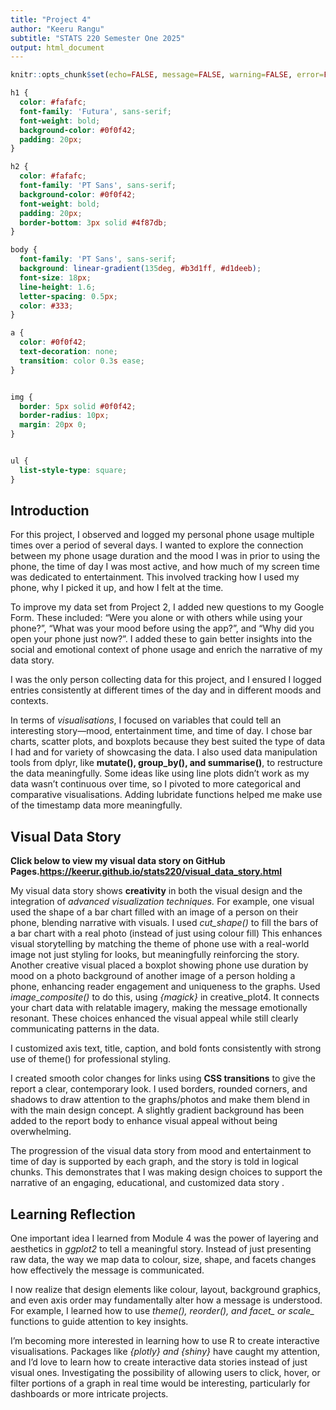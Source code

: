 ```yaml
---
title: "Project 4"
author: "Keeru Rangu"
subtitle: "STATS 220 Semester One 2025"
output: html_document
---
```


```r
knitr::opts_chunk$set(echo=FALSE, message=FALSE, warning=FALSE, error=FALSE)
```

```css
h1 {
  color: #fafafc;
  font-family: 'Futura', sans-serif;
  font-weight: bold;
  background-color: #0f0f42;
  padding: 20px;
}

h2 {
  color: #fafafc;
  font-family: 'PT Sans', sans-serif;
  background-color: #0f0f42;
  font-weight: bold;
  padding: 20px;
  border-bottom: 3px solid #4f87db;
}

body {
  font-family: 'PT Sans', sans-serif;
  background: linear-gradient(135deg, #b3d1ff, #d1deeb);
  font-size: 18px;
  line-height: 1.6;
  letter-spacing: 0.5px;
  color: #333;
}

a {
  color: #0f0f42;
  text-decoration: none;
  transition: color 0.3s ease;
}


img {
  border: 5px solid #0f0f42;
  border-radius: 10px;
  margin: 20px 0;
}


ul {
  list-style-type: square;
}
```



## Introduction
For this project, I observed and logged my personal phone usage multiple times over a period of several days. I wanted to explore the connection between my phone usage duration and the mood I was in prior to using the phone, the time of day I was most active, and how much of my screen time was dedicated to entertainment. This involved tracking how I used my phone, why I picked it up, and how I felt at the time.

To improve my data set from Project 2, I added new questions to my Google Form. These included: “Were you alone or with others while using your phone?”, “What was your mood before using the app?”, and “Why did you open your phone just now?”. I added these to gain better insights into the social and emotional context of phone usage and enrich the narrative of my data story.

I was the only person collecting data for this project, and I ensured I logged entries consistently at different times of the day and in different moods and contexts.

In terms of *visualisations*, I focused on variables that could tell an interesting story—mood, entertainment time, and time of day. I chose bar charts, scatter plots, and boxplots because they best suited the type of data I had and for variety of showcasing the data. I also used data manipulation tools from dplyr, like **mutate(), group_by(), and summarise()**, to restructure the data meaningfully. Some ideas like using line plots didn’t work as my data wasn’t continuous over time, so I pivoted to more categorical and comparative visualisations. Adding lubridate functions helped me make use of the timestamp data more meaningfully.


## Visual Data Story
**Click below to view my visual data story on GitHub Pages.[https://keerur.github.io/stats220/visual_data_story.html](https://keerur.github.io/stats220/visual_data_story.html)**

My visual data story shows **creativity** in both the visual design and the integration of *advanced visualization techniques.*
For example, one visual used the shape of a bar chart filled with an image of a person on their phone, blending narrative with visuals. I used *cut_shape()* to fill the bars of a bar chart with a real photo (instead of just using colour fill) This enhances visual storytelling by matching the theme of phone use with a real-world image not just styling for looks, but meaningfully reinforcing the story. Another creative visual placed a boxplot showing phone use duration by mood on a photo background of another image of a person holding a phone, enhancing reader engagement and uniqueness to the graphs. Used *image_composite()* to do this, using *{magick}* in creative_plot4. It connects your chart data with relatable imagery, making the message emotionally resonant. These choices enhanced the visual appeal while still clearly communicating patterns in the data.

I customized axis text, title, caption, and bold fonts consistently with strong use of theme() for professional styling. 

I created smooth color changes for links using **CSS transitions** to give the report a clear, contemporary look. I used borders, rounded corners, and shadows to draw attention to the graphs/photos and make them blend in with the main design concept. A slightly gradient background has been added to the report body to enhance visual appeal without being overwhelming.

The progression of the visual data story from mood and entertainment to time of day is supported by each graph, and the story is told in logical chunks. This demonstrates that I was making design choices to support the narrative of an engaging, educational, and customized data story .



## Learning Reflection

One important idea I learned from Module 4 was the power of layering and aesthetics in *ggplot2* to tell a meaningful story. Instead of just presenting raw data, the way we map data to colour, size, shape, and facets changes how effectively the message is communicated.

I now realize that design elements like colour, layout, background graphics, and even axis order may fundamentally alter how a message is understood. For example, I learned how to use *theme(), reorder(), and facet_ or scale_* functions to guide attention to key insights.

I'm becoming more interested in learning how to use R to create interactive visualisations. Packages like *{plotly} and {shiny}* have caught my attention, and I'd love to learn how to create interactive data stories instead of just visual ones. Investigating the possibility of allowing users to click, hover, or filter portions of a graph in real time would be interesting, particularly for dashboards or more intricate projects.


```r

```
